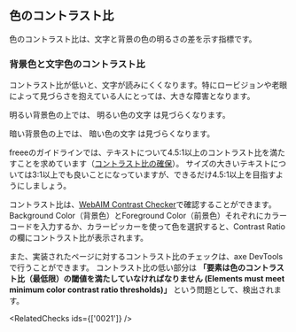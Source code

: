 
<Title>色のコントラスト比</Title>

## 色のコントラスト比

色のコントラスト比は、文字と背景の色の明るさの差を示す指標です。

### 背景色と文字色のコントラスト比

コントラスト比が低いと、文字が読みにくくなります。特にロービジョンや老眼によって見づらさを抱えている人にとっては、大きな障害となります。

<ExampleContainer>
  <p style={{ padding: '0.25rem 0.75rem', background: '#fff', color: '#323232'}}>
    明るい背景色の上では、
    <span style={{color: '#fff0d2'}}>明るい色の文字</span>
    は見づらくなります。
  </p>

  <p style={{padding: '0.25rem 0.75rem', background: '#464343', color: '#fff'}}>
    暗い背景色の上では、
    <span style={{color: '#5a5a5a'}}>暗い色の文字</span>
    は見づらくなります。
  </p>
</ExampleContainer>

freeeのガイドラインでは、テキストについて4.5:1以上のコントラスト比を満たすことを求めています（[コントラスト比の確保](https://a11y-guidelines.freee.co.jp/categories/text.html#gl-text-contrast)）。
サイズの大きいテキストについては3:1以上でも良いことになっていますが、できるだけ4.5:1以上を目指すようにしましょう。

コントラスト比は、[WebAIM Contrast Checker](https://webaim.org/resources/contrastchecker/)で確認することができます。
Background Color（背景色）とForeground Color（前景色）それぞれにカラーコードを入力するか、カラーピッカーを使って色を選択すると、Contrast Ratioの欄にコントラスト比が表示されます。

また、実装されたページに対するコントラスト比のチェックは、axe DevToolsで行うことができます。
コントラスト比の低い部分は **「要素は色のコントラスト比（最低限）の閾値を満たしていなければなりません (Elements must meet minimum color contrast ratio thresholds)」** という問題として、検出されます。

<RelatedChecks ids={['0021']} />
